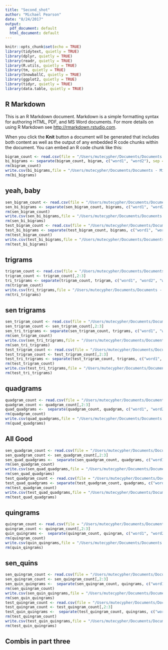 ```yaml
---
title: "Second_shot"
author: "Michael Pearson"
date: "8/24/2017"
output:
  pdf_document: default
  html_document: default
---
```


```r
knitr::opts_chunk$set(echo = TRUE)
library(tidytext, quietly = TRUE)
library(dplyr, quietly = TRUE)
library(readr, quietly = TRUE)
library(R.utils, quietly = TRUE)
library(tm, quietly = TRUE)
library(SnowballC, quietly = TRUE)
library(ggplot2, quietly = TRUE)
library(tidyr, quietly = TRUE)
library(data.table, quietly = TRUE)
```

## R Markdown

This is an R Markdown document. Markdown is a simple formatting syntax for authoring HTML, PDF, and MS Word documents. For more details on using R Markdown see <http://rmarkdown.rstudio.com>.

When you click the **Knit** button a document will be generated that includes both content as well as the output of any embedded R code chunks within the document. You can embed an R code chunk like this:

```r
bigram_count <- read.csv(file = "/Users/mutecypher/Documents/Documents - Michael’s iMac/Coursera/Capstone Project/processed/bigram_count.csv", colClasses = c("NULL", NA, NA) )
bi_bigrams <- separate(bigram_count, bigram, c("word1", "word2"), sep = " ")
rm(bigram_count)
write.csv(bi_bigrams,file = "/Users/mutecypher/Documents/Documents - Michael’s iMac/Coursera/Capstone Project/processed/bi_bigrams.csv" )
rm(bi_bigrams)
```

## yeah, baby

```r
sen_bigram_count <- read.csv(file = "/Users/mutecypher/Documents/Documents - Michael’s iMac/Coursera/Capstone Project/processed/sen_bigram_count.csv" , colClasses = c("NULL", NA, NA) )
sen_bi_bigrams <- separate(sen_bigram_count, bigrams, c("word1", "word2"), sep = " ")
rm(sen_bigram_count)
write.csv(sen_bi_bigrams,file = "/Users/mutecypher/Documents/Documents - Michael’s iMac/Coursera/Capstone Project/processed/sen_bi_bigrams.csv" )
rm(sen_bi_bigrams)
test_bigram_count <- read.csv(file = "/Users/mutecypher/Documents/Documents - Michael’s iMac/Coursera/Capstone Project/processed/test_bigram_count.csv", colClasses = c("NULL", NA, NA) )
test_bi_bigrams <- separate(test_bigram_count, bigrams, c("word1", "word2"), sep = " ")
rm(test_bigram_count)
write.csv(test_bi_bigrams,file = "/Users/mutecypher/Documents/Documents - Michael’s iMac/Coursera/Capstone Project/processed/test_bi_bigrams.csv" )
rm(test_bi_bigrams)
```

## trigrams

``` r
trigram_count <- read.csv(file = "/Users/mutecypher/Documents/Documents - Michael’s iMac/Coursera/Capstone Project/processed/trigram_count.csv" )
trigram_count <- trigram_count[,2:3]
tri_trigrams <- separate(trigram_count, trigram, c("word1", "word2", "word3"), sep = " ")
rm(trigram_count)
write.csv(tri_trigrams,file = "/Users/mutecypher/Documents/Documents - Michael’s iMac/Coursera/Capstone Project/processed/tri_trigrams.csv" )
rm(tri_trigrams)
```

## sen trigrams

``` r
sen_trigram_count <- read.csv(file = "/Users/mutecypher/Documents/Documents - Michael’s iMac/Coursera/Capstone Project/processed/sen_trigram_count.csv" )
sen_trigram_count <- sen_trigram_count[,2:3]
sen_tri_trigrams <- separate(sen_trigram_count, trigrams, c("word1", "word2", "word3"), sep = " ")
rm(sen_trigram_count)
write.csv(sen_tri_trigrams,file = "/Users/mutecypher/Documents/Documents - Michael’s iMac/Coursera/Capstone Project/processed/sen_tri_trigrams.csv" )
rm(sen_tri_trigrams)
test_trigram_count <- read.csv(file = "/Users/mutecypher/Documents/Documents - Michael’s iMac/Coursera/Capstone Project/processed/test_trigram_count.csv" )
test_trigram_count <- test_trigram_count[,2:3]
test_tri_trigrams <- separate(test_trigram_count, trigrams, c("word1", "word2", "word3"), sep = " ")
rm(test_trigram_count)
write.csv(test_tri_trigrams,file = "/Users/mutecypher/Documents/Documents - Michael’s iMac/Coursera/Capstone Project/processed/test_tri_trigrams.csv" )
rm(test_tri_trigrams)
```

## quadgrams

``` r
quadgram_count <- read.csv(file = "/Users/mutecypher/Documents/Documents - Michael’s iMac/Coursera/Capstone Project/processed/quadgram_count.csv" )
quadgram_count <- quadgram_count[,2:3]
quad_quadgrams <-  separate(quadgram_count, quadgram, c("word1", "word2", "word3", "word4"), sep = " ")
rm(quadgram_count)
write.csv(quad_quadgrams,file = "/Users/mutecypher/Documents/Documents - Michael’s iMac/Coursera/Capstone Project/processed/quad_quadgrams.csv" )
rm(quad_quadgrams)
```

## All Good

```r
sen_quadgram_count <- read.csv(file = "/Users/mutecypher/Documents/Documents - Michael’s iMac/Coursera/Capstone Project/processed/sen_quadgram_count.csv" )
sen_quadgram_count <- sen_quadgram_count[,2:3]
sen_quad_quadgrams <-  separate(sen_quadgram_count, quadgrams, c("word1", "word2", "word3", "word4"), sep = " ")
rm(sen_quadgram_count)
write.csv(sen_quad_quadgrams,file = "/Users/mutecypher/Documents/Documents - Michael’s iMac/Coursera/Capstone Project/processed/sen_quad_quadgrams.csv" )
rm(sen_quad_quadgrams)
test_quadgram_count <- read.csv(file = "/Users/mutecypher/Documents/Documents - Michael’s iMac/Coursera/Capstone Project/processed/test_quadgram_count.csv")
test_quad_quadgrams <- separate(test_quadgram_count, quadgrams, c("word1", "word2", "word3", "word4"), sep = " ")
rm(test_quadgram_count)
write.csv(test_quad_quadgrams,file = "/Users/mutecypher/Documents/Documents - Michael’s iMac/Coursera/Capstone Project/processed/test_quad_quadgrams.csv" )
rm(test_quad_quadgrams)
```

## quingrams

```r
quingram_count <- read.csv(file = "/Users/mutecypher/Documents/Documents - Michael’s iMac/Coursera/Capstone Project/processed/quingram_count.csv" )
quingram_count <- quingram_count[,2:3]
quin_quingrams <-  separate(quingram_count, quingram, c("word1", "word2", "word3", "word4", "word5"), sep = " ")
rm(quingram_count)
write.csv(quin_quingrams,file = "/Users/mutecypher/Documents/Documents - Michael’s iMac/Coursera/Capstone Project/processed/quin_quingrams.csv" )
rm(quin_qingrams)
```
## sen_quins

```r
sen_quingram_count <- read.csv(file = "/Users/mutecypher/Documents/Documents - Michael’s iMac/Coursera/Capstone Project/processed/sen_quingram_count.csv" )
sen_quingram_count <- sen_quingram_count[,2:3]
sen_quin_quingrams <-  separate(sen_quingram_count, quingrams, c("word1", "word2", "word3", "word4", "word5"), sep = " ")
rm(sen_quingram_count)
write.csv(sen_quin_quingrams,file = "/Users/mutecypher/Documents/Documents - Michael’s iMac/Coursera/Capstone Project/processed/sen_quin_quingrams.csv" )
rm(sen_quin_quingrams)
test_quingram_count <- read.csv(file = "/Users/mutecypher/Documents/Documents - Michael’s iMac/Coursera/Capstone Project/processed/test_quingram_count.csv" )
test_quingram_count <- test_quingram_count[,2:3]
test_quin_quingrams <-  separate(test_quingram_count, quingrams, c("word1", "word2", "word3", "word4", "word5"), sep = " ")
rm(test_quingram_count)
write.csv(test_quin_quingrams,file = "/Users/mutecypher/Documents/Documents - Michael’s iMac/Coursera/Capstone Project/processed/test_quin_quingrams.csv" )
rm(test_quin_quingrams)
```

## Combis in part three

